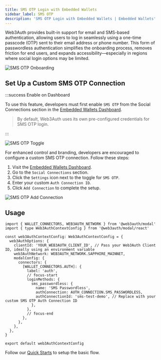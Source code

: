 ```yaml
---
title: SMS OTP Login with Embedded Wallets
sidebar_label: SMS OTP
description: 'SMS OTP Login with Embedded Wallets | Embedded Wallets'
---
```



Web3Auth provides built-in support for email and SMS-based authentication, allowing users to log in seamlessly using a one-time passcode (OTP) sent to their email address or phone number. This form of passwordless authentication simplifies the onboarding process, removes friction for end users, and expands accessibility—especially in regions where social login options may be limited.

<div style={{ display: 'flex', margin: '20px 0', justifyContent: 'center' }}>
  <img
    src={SMSOTPOnboarding}
    style={{
      maxWidth: '600px',
      borderRadius: '8px',
      boxShadow: '0 2px 6px rgba(0, 0, 0, 0.1)',
    }}
    alt="SMS OTP Onboarding"
  />
</div>

## Set Up a Custom SMS OTP Connection

:::success Enable on Dashboard

To use this feature, developers must first enable `SMS OTP` from the Social Connections section in the [Embedded Wallets Dashboard](https://dashboard.web3auth.io).

> By default, Web3Auth uses its own pre-configured credentials for SMS OTP login.

:::

<div style={{ display: 'flex', margin: '20px 0', justifyContent: 'center' }}>
  <img
    src={SMSOTPToggle}
    style={{
      maxWidth: '600px',
      borderRadius: '8px',
      boxShadow: '0 2px 6px rgba(0, 0, 0, 0.1)',
    }}
    alt="SMS OTP Toggle"
  />
</div>

For enhanced control and branding, developers are encouraged to configure a custom SMS OTP connection. Follow these steps:

1. Visit the [Embedded Wallets Dashboard](https://dashboard.web3auth.io).
2. Go to the `Social Connections` section.
3. Click the `Settings` icon next to the toggle for `SMS OTP`.
4. Enter your custom `Auth Connection ID`.
5. Click `Add Connection` to complete the setup.

<div style={{ display: 'flex', margin: '20px 0', justifyContent: 'center' }}>
  <img
    src={SMSOTPAddConnection}
    style={{
      maxWidth: '600px',
      borderRadius: '8px',
      boxShadow: '0 2px 6px rgba(0, 0, 0, 0.1)',
    }}
    alt="SMS OTP Add Connection"
  />
</div>

## Usage

```tsx title="web3authContext.tsx"
import { WALLET_CONNECTORS, WEB3AUTH_NETWORK } from '@web3auth/modal'
import { type Web3AuthContextConfig } from '@web3auth/modal/react'

const web3AuthContextConfig: Web3AuthContextConfig = {
  web3AuthOptions: {
    clientId: 'YOUR_WEB3AUTH_CLIENT_ID', // Pass your Web3Auth Client ID, ideally using an environment variable
    web3AuthNetwork: WEB3AUTH_NETWORK.SAPPHIRE_MAINNET,
    modalConfig: {
      connectors: {
        [WALLET_CONNECTORS.AUTH]: {
          label: 'auth',
          // focus-start
          loginMethods: {
            sms_passwordless: {
              name: 'SMS Passwordless',
              authConnection: AUTH_CONNECTION.SMS_PASSWORDLESS,
              authConnectionId: 'sms-test-demo', // Replace with your custom SMS OTP Auth Connection ID
            },
          },
          // focus-end
        },
      },
    },
  },
}

export default web3AuthContextConfig
```

Follow our [Quick Starts](/quickstart/?product=EMBEDDED_WALLETS&walletAggregatorOnly=NO&framework=REACT&stepIndex=0) to setup the basic flow.
